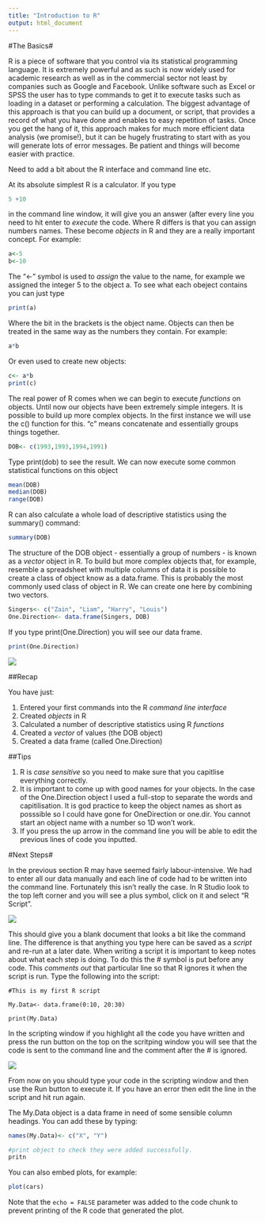 ```yaml
---
title: "Introduction to R"
output: html_document
---
```


#The Basics#

R is a piece of software that you control via its statistical programming language. It is extremely powerful and as such is now widely used for academic research as well as in the commercial sector not least by companies such as Google and Facebook. Unlike software such as Excel or SPSS the user has to type commands to get it to execute tasks such as loading in a dataset or performing a calculation. The biggest advantage of this approach is that you can build up a document, or script, that provides a record of what you have done and enables to easy repetition of tasks. Once you get the hang of it, this approach makes for much more efficient data analysis (we promise!), but it can be hugely frustrating to start with as you will generate lots of error messages. Be patient and things will become easier with practice. 

Need to add a bit about the R interface and command line etc.

At its absolute simplest R is a calculator. If you type

```r
5 +10
```

in the command line window, it will give you an answer (after every line you need to hit enter to *execute* the code. Where R differs is that you can assign numbers names. These become *objects* in R and they are a really important concept. For example:

```r
a<-5
b<-10
```

The "<-" symbol is used to *assign* the value to the name, for example we assigned the integer 5 to the object a. To see what each obeject contains you can just type

```r
print(a)
```

Where the bit in the brackets is the object name. Objects can then be treated in the same way as the numbers they contain. For example:

```r
a*b
```

Or even used to create new objects:

```r
c<- a*b
print(c)
```

The real power of R comes when we can begin to execute *functions* on objects. Until now our objects have been extremely simple integers. It is possible to build up more complex objects. In the first instance we will use the c() function for this. "c" means concatenate and essentially groups things together. 

```r
DOB<- c(1993,1993,1994,1991)
```

Type print(dob) to see the result. We can now execute some common statistical functions on this object

```r
mean(DOB)
median(DOB)
range(DOB)
```

R can also calculate a whole load of descriptive statistics using the summary() command:

```r
summary(DOB)
```

The structure of the DOB object - essentially a group of numbers - is known as a *vector* object in R. To build but more complex objects that, for example, resemble a spreadsheet with multiple columns of data it is possible to create a class of object know as a data.frame. This is probably the most commonly used class of object in R. We can create one here by combining two vectors.

```r
Singers<- c("Zain", "Liam", "Harry", "Louis")
One.Direction<- data.frame(Singers, DOB)
```

If you type print(One.Direction) you will see our data frame.

```r
print(One.Direction)
```

<img src="/Users/james/Dropbox/Q-Step/Qstep-R-Intro/One-Direction-One-Direction-Sofa-Poster.jpg" />

##Recap

You have just:

1. Entered your first commands into the R *command line interface*
2. Created *objects* in R
3. Calculated a number of descriptive statistics using R *functions*
3. Created a *vector* of values (the DOB object)
4. Created a data frame (called One.Direction)

##Tips

1. R is *case sensitive* so you need to make sure that you capitlise everything correctly.
2. It is important to come up with good names for your objects. In the case of the One.Direction object I used a full-stop to separate the words and capitilisation. It is god practice to keep the object names as short as posssible so I could have gone for OneDirection or one.dir. You cannot start an object name with a number so 1D won't work.
3. If you press the up arrow in the command line you will be able to edit the previous lines of code you inputted. 

#Next Steps#

In the previous section R may have seemed fairly labour-intensive. We had to enter all our data manually and each line of code had to be written into the command line. Fortunately this isn't really the case. In R Studio look to the top left corner and you will see a plus symbol, click on it and select "R Script". 

<img src="/Users/james/Dropbox/Q-Step/Qstep-R-Intro/new_script.png" />

This should give you a blank document that looks a bit like the command line. The difference is that anything you type here can be saved as a *script* and re-run at a later date. When writing a script it is important to keep notes about what each step is doing. To do this the # symbol is put before any code. This *comments out* that particular line so that R ignores it when the script is run. Type the following into the script:

```
#This is my first R script

My.Data<- data.frame(0:10, 20:30)

print(My.Data)

```

In the scripting window if you highlight all the code you have written and press the run button on the top on the scritping window you will see that the code is sent to the command line and the comment after the # is ignored.

<img src="/Users/james/Dropbox/Q-Step/Qstep-R-Intro/run_button.png" />

From now on you should type your code in the scripting window and then use the Run button to execute it. If you have an error then edit the line in the script and hit run again. 

The My.Data object is a data frame in need of some sensible column headings. You can add these by typing:

```r

names(My.Data)<- c("X", "Y")

#print object to check they were added successfully.
pritn
```



You can also embed plots, for example:



```r
plot(cars)
```

Note that the `echo = FALSE` parameter was added to the code chunk to prevent printing of the R code that generated the plot.
